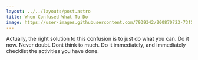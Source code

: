 ```yaml
---
layout: ../../layouts/post.astro
title: When Confused What To Do
image: https://user-images.githubusercontent.com/7939342/200870723-73f59828-d04a-488d-b7a1-4fe4e3bb7af9.png
---
```


Actually, the right solution to this confusion is to just do what you can. Do it now. Never doubt. Dont think to much. Do it immediately, and immediately checklist the activities you have done.
